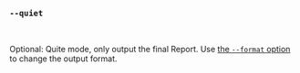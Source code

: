 ### `--quiet`

<br />

Optional: Quite mode, only output the final Report.
Use [the `--format` option](#--format-format) to change the output format.

